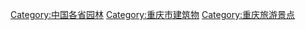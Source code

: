 [[Category:中国各省园林|Category:中国各省园林]]
[[Category:重庆市建筑物|Category:重庆市建筑物]]
[[Category:重庆旅游景点|Category:重庆旅游景点]]